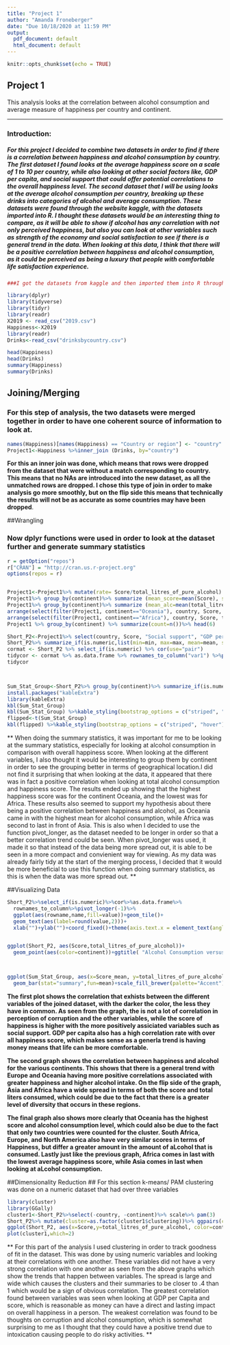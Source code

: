 ```yaml
---
title: "Project 1"
author: "Amanda Froneberger"
date: "Due 10/18/2020 at 11:59 PM"
output:
  pdf_document: default
  html_document: default
---
```


```r
knitr::opts_chunk$set(echo = TRUE)
```

## Project 1

This analysis looks at the correlation between alcohol consumption and average measure of happiness per country and continent.

---
### Introduction:

##### For this project I decided to combine two datasets in order to find if there is a correlation between happiness and alcohol consumption by country. The first dataset I found looks at the average happiness score on a scale of 1 to 10 per country, while also looking at other social factors like, GDP per capita, and social support that could offer potential correlations to the overall happiness level. The second dataset that I will be using looks at the average alcohol consumption per country, breaking up these drinks into categories of alcohol and average consumption. These datasets were found through the website kaggle, with the datasets imported into R. I thought these datasets would be an interesting thing to compare, as it will be able to show if alcohol has any correlation with not only perceived happiness, but also you can look at other variables such as strength of the economy and social satisfaction to see if there is a general trend in the data. When looking at this data, I think that there will be a positive correlation between happiness and alcohol consumption, as it could be perceived as being a luxury that people with comfortable life satisfaction experience.


```r
###I got the datasets from kaggle and then imported them into R through importing the files to a csv.

library(dplyr)
library(tidyverse)
library(tidyr)
library(readr)
X2019 <- read_csv("2019.csv")
Happiness<-X2019
library(readr)
Drinks<-read_csv("drinksbycountry.csv")

head(Happiness)
head(Drinks)
summary(Happiness)
summary(Drinks)
```

## Joining/Merging

### For this step of analysis, the two datasets were merged together in order to have one coherent source of information to look at.

```r
names(Happiness)[names(Happiness) == "Country or region"] <- "country"
Project1<-Happiness %>%inner_join (Drinks, by="country")

```

**For this an inner join was done, which means that rows were dropped from the dataset that were without a match corresponding to country. This means that no NAs are introduced into the new dataset, as all the unmatched rows are dropped. I chose this type of join in order to make analysis go more smoothly, but on the flip side this means that technically the results will not be as accurate as some countries may have been dropped**.



##Wrangling

### Now dplyr functions were used in order to look at the dataset further and generate summary statistics

```r
r = getOption("repos")
r["CRAN"] = "http://cran.us.r-project.org"
options(repos = r)


Project1<-Project1%>% mutate(rate= Score/total_litres_of_pure_alcohol)
Project1%>% group_by(continent)%>% summarize (mean_score=mean(Score), sd_score=sd(Score))%>%arrange(desc(mean_score))
Project1%>% group_by(continent)%>% summarize (mean_alc=mean(total_litres_of_pure_alcohol), sd_alc= sd(total_litres_of_pure_alcohol))%>% arrange(desc(mean_alc))
arrange(select(filter(Project1, continent=="Oceania"), country, Score, total_litres_of_pure_alcohol), desc(Score))
arrange(select(filter(Project1, continent=="Africa"), country, Score, total_litres_of_pure_alcohol), desc(Score))
Project1 %>% group_by(continent) %>% summarize(count=n())%>% head(6)

Short_P2<-Project1%>% select(country, Score, "Social support", "GDP per capita","Perceptions of corruption", total_litres_of_pure_alcohol, continent)
Short_P2%>% summarize_if(is.numeric,list(min=min, max=max, mean=mean, sd=sd, median=median),na.rm=T)
cormat <- Short_P2 %>% select_if(is.numeric) %>% cor(use="pair")
tidycor <- cormat %>% as.data.frame %>% rownames_to_column("var1") %>%pivot_longer(-1,names_to="var2",values_to="correlation")
tidycor



Sum_Stat_Group<-Short_P2%>% group_by(continent)%>% summarize_if(is.numeric,list(min=min, max=max, mean=mean, sd=sd, median=median),na.rm=T)
install.packages("kableExtra")
library(kableExtra)
kbl(Sum_Stat_Group)
kbl(Sum_Stat_Group) %>%kable_styling(bootstrap_options = c("striped", "hover"))
flipped<-t(Sum_Stat_Group)
kbl(flipped) %>%kable_styling(bootstrap_options = c("striped", "hover"))


```
 ** When doing the summary statistics, it was important for me to be looking at the summary statistics, especially for looking at alcohol consumption in comparison with overall happiness score. When looking at the different variables, I also thought it would be interesting to group them by continent in order to see the grouping better in terms of geographical location.I did not find it surprising that when looking at the data, it appeared that there was in fact a positive correlation when looking at total alcohol consumption and happiness score. The results ended up showing that the highest happiness score was for the continent Oceania, and the lowest was for Africa. These results also seemed to support my hypothesis about there being a positive correlation between happiness and alcohol, as Oceania came in with the highest mean for alcohol consumption, while Africa was second to last in front of Asia. This is also when I decided to use the function pivot_longer, as the dataset needed to be longer in order so that a better correlation trend could be seen. When pivot_longer was used, it made it so that instead of the data being more spread out, it is able to be seen in a more compact and convienient way for viewing. As my data was already fairly tidy at the start of the merging process, I decided that it would be more beneficial to use this function when doing summary statistics, as this is when the data was more spread out.  **

##Visualizing Data


```r
Short_P2%>%select_if(is.numeric)%>%cor%>%as.data.frame%>%
  rownames_to_column%>%pivot_longer(-1)%>%
  ggplot(aes(rowname,name,fill=value))+geom_tile()+
  geom_text(aes(label=round(value,2)))+
  xlab("")+ylab("")+coord_fixed()+theme(axis.text.x = element_text(angle=90, hjust = 1))


ggplot(Short_P2, aes(Score,total_litres_of_pure_alcohol))+
  geom_point(aes(color=continent))+ggtitle( "Alcohol Consumption versus Happiness Score")+ xlab("Happiness Score")+ylab("Total Liters of Alcohol")



ggplot(Sum_Stat_Group, aes(x=Score_mean, y=total_litres_of_pure_alcohol_mean, fill=continent))+
  geom_bar(stat="summary",fun=mean)+scale_fill_brewer(palette="Accent")+ggtitle( "Average Alcohol Intake Comparison with Happiness Score")+ scale_x_discrete (name ="Score", breaks=seq(5,7.5,.5 ))+scale_y_discrete(name="Alcohol Consumption", breaks = seq(0, 10, 1))

```


**The first plot shows the correlation that exhists between the different variables of the joined dataset, with the darker the color, the less they have in common. As seen from the graph, the is not a lot of correlation in perception of corruption and the other variables, while the score of happiness is higher with the more positively assiciated variables such as social support. GDP per capita also has a high correlation rate with over all happiness score, which makes sense as a generla trend is having money means that life can be more comfortable.** 

**The second graph shows the correlation between happiness and alcohol for the various continents. This shows that there is a general trend with Europe and Oceania having more positive correlations associated with greater happiness and higher alcohol intake. On the flip side of the graph, Asia and Africa have a wide spread in terms of both the score and total liters consumed, which could be due to the fact that there is a greater level of diversity that occurs in these regions. **

**The final graph also shows more clearly that Oceania has the highest score and alcohol consumption level, which could also be due to the fact that only two countries were counted for the cluster. South Africa, Europe, and North America also have very similar scores in terms of Happiness, but differ a greater amount in the amount of aLcohol that is consumed. Lastly just like the previous graph, Africa comes in last with the lowest average happiness score, while Asia comes in last when looking at aLcohol consumption. ** 




##Dimensionality Reduction
## For this section k-means/ PAM clustering was done on a numeric dataset that had over three variables
```r
library(cluster)
library(GGally)
cluster1<-Short_P2%>%select(-country, -continent)%>% scale%>% pam(3)
Short_P2%>% mutate(cluster=as.factor(cluster1$clustering))%>% ggpairs(columns= c("Score", "Social support", "GDP per capita", "Perceptions of corruption", "total_litres_of_pure_alcohol"), aes(color=cluster))
ggplot(Short_P2, aes(x=Score,y=total_litres_of_pure_alcohol, color=continent))+geom_point()
plot(cluster1,which=2)

```

** For this part of the analysis I used clustering in order to track goodness of fit in the dataset. This was done by using numeric variables and looking at their correlations with one another. These variables did not have a very strong correlation with one another as seen from the above graphs which show the trends that happen between variables. The spread is large and wide which causes the clusters and their summaries to be closer to .4 than 1 which would be a sign of obvious correlation. The greatest correlation found between variables was seen when looking at GDP per Capita and score, which is reasonable as money can have a direct and lasting impact on overall happiness in a person. The weakest correlation was found to be thoughts on corruption and alcohol consumption, which is somewhat surprising to me as I thought that they could have a positive trend due to intoxication causing people to do risky activities. **


```r

```









